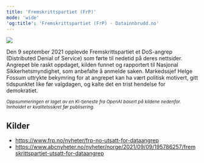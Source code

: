 ```yaml
---
title: 'Fremskrittspartiet (FrP)'
mode: 'wide'
'og:title': 'Fremskrittspartiet (FrP) - Datainnbrudd.no'
---
```


<Frame>
<img src="/images/frp.png" noZoom/>
</Frame>

Den 9 september 2021 opplevde Fremskrittspartiet et DoS-angrep (Distributed Denial of Service) som førte til nedetid på deres nettsider. Angrepet ble raskt oppdaget, kilden funnet og rapportert til Nasjonal Sikkerhetsmyndighet, som anbefalte å anmelde saken. Markedssjef Helge Fossum uttrykte bekymring for at angrepet kan ha vært politisk motivert, gitt tidspunktet like før valgdagen, og kalte det en trist hendelse for demokratiet.

<sup><i>Oppsummeringen er laget av en KI-tjeneste fra OpenAI basert på kildene nedenfor. Innholdet er kvalitetssikret før publisering.</i></sup>

## Kilder
- https://www.frp.no/nyheter/frp-no-utsatt-for-dataangrep
- https://www.abcnyheter.no/nyheter/norge/2021/09/09/195786257/fremskrittspartiet-utsatt-for-dataangrep
